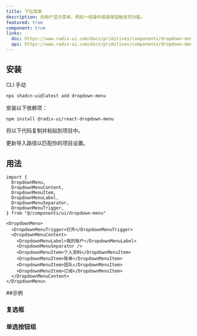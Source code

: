 ```yaml
---
title: 下拉菜单
description: 向用户显示菜单，例如一组操作或由按钮触发的功能。
featured: true
component: true
links:
  doc: https://www.radix-ui.com/docs/primitives/components/dropdown-menu
  api: https://www.radix-ui.com/docs/primitives/components/dropdown-menu#api-reference
---
```


<ComponentPreview
  name="dropdown-menu-demo"
  description="带图标、快捷方式和子菜单项的下拉菜单。"
/>

## 安装

<Tabs defaultValue="cli">

<TabsList>
  <TabsTrigger value="cli">CLI</TabsTrigger>
  <TabsTrigger value="manual">手动</TabsTrigger>
</TabsList>
<TabsContent value="cli">

```bash
npx shadcn-ui@latest add dropdown-menu
```

</TabsContent>

<TabsContent value="manual">

<Steps>

<Step>安装以下依赖项：</Step>

```bash
npm install @radix-ui/react-dropdown-menu
```

<Step>将以下代码复制并粘贴到项目中。</Step>

<ComponentSource name="dropdown-menu" />

<Step>更新导入路径以匹配你的项目设置。</Step>

</Steps>

</TabsContent>

</Tabs>

## 用法

```tsx
import {
  DropdownMenu,
  DropdownMenuContent,
  DropdownMenuItem,
  DropdownMenuLabel,
  DropdownMenuSeparator,
  DropdownMenuTrigger,
} from "@/components/ui/dropdown-menu"
```

```tsx
<DropdownMenu>
  <DropdownMenuTrigger>打开</DropdownMenuTrigger>
  <DropdownMenuContent>
    <DropdownMenuLabel>我的账户</DropdownMenuLabel>
    <DropdownMenuSeparator />
    <DropdownMenuItem>个人资料</DropdownMenuItem>
    <DropdownMenuItem>账单</DropdownMenuItem>
    <DropdownMenuItem>团队</DropdownMenuItem>
    <DropdownMenuItem>订阅</DropdownMenuItem>
  </DropdownMenuContent>
</DropdownMenu>
```

##示例

### 复选框

<ComponentPreview
  name="dropdown-menu-checkboxes"
  description="带复选框的下拉菜单。"
/>

### 单选按钮组

<ComponentPreview
  name="dropdown-menu-radio-group"
  description="带单选按钮选项的下拉菜单。"
/>